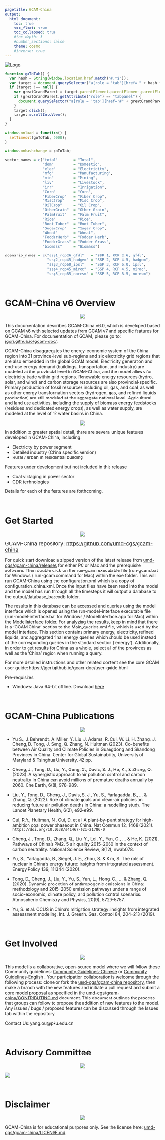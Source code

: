```yaml
---
pagetitle: GCAM-China
output: 
  html_document:
    toc: true
    toc_float: true
    toc_collapsed: true
    #toc_depth: 3
    #number_sections: false
    theme: cosmo
    #inverse: true
---
```


<a href="https://cgs.umd.edu/" class="header_logo">
  <img src="../images/cgs-logo_0.png" alt="Logo" class="logo">
</a>
<br>

<!-- Allow href to tabsets --> 
```js
function goToTab() {
  var hash = String(window.location.href.match("#.*$"));
  var target = document.querySelector("a[role = 'tab'][href='" + hash + "']");
  if (target !== null) {
    var greatGrandParent = target.parentElement.parentElement.parentElement;
    if (greatGrandParent.getAttribute("role") == "tabpanel") {
      document.querySelector("a[role = 'tab'][href='#" + greatGrandParent.getAttribute("id") + "']").click();
    }
    target.click();
    target.scrollIntoView();
  }
}

window.onload = function() {
  setTimeout(goToTab, 1000);
}

window.onhashchange = goToTab;
```

```r
sector_names = c("total"       = "Total",
                 "dom"         = "Domestic",
                 "elec"        = "Electricity",
                 "mfg"         = "Manufacturing",
                 "min"         = "Mining",
                 "liv"         = "Livestock",
                 "irr"         = "Irrigation",
                 "Corn"        = "Corn",
                 "FiberCrop"   = "Fiber Crop",
                 "MiscCrop"    = "Misc Crop",
                 "OilCrop"     = "Oil Crop",
                 "OtherGrain"  = "Other Grain",
                 "PalmFruit"   = "Palm Fruit",
                 "Rice"        = "Rice",
                 "Root_Tuber"  = "Root Tuber",
                 "SugarCrop"   = "Sugar Crop",
                 "Wheat"       = "Wheat",
                 "FodderHerb"  = "Fodder Herb",
                 "FodderGrass" = "Fodder Grass",
                 "biomass"     = "Biomass")

scenario_names = c("ssp1_rcp26_gfdl"   = "SSP 1, RCP 2.6, gfdl",
                   "ssp2_rcp45_hadgem" = "SSP 2, RCP 4.5, hadgem",
                   "ssp3_rcp60_ipsl"   = "SSP 3, RCP 6.0, ipsl",
                   "ssp4_rcp45_miroc"  = "SSP 4, RCP 4.5, miroc",
                   "ssp5_rcp85_noresm" = "SSP 5, RCP 8.5, noresm")
```

<br>

# GCAM-China v6 Overview
<p align="center"> <img src="images/divider.png"></p>

This documentation describes GCAM-China v6.0, which is developed based on GCAM v6 with selected updates from GCAM v7 and specific features for GCAM-China. 
For documentation of GCAM, please go to: [jgcri.github.io/gcam-doc/](https://jgcri.github.io/gcam-doc/).

GCAM-China disaggregates the energy-economic system of the China region into 31 province-level sub-regions and six electricity grid regions that are also embedded in the global GCAM model. Electricity generation and end-use energy demand (buildings, transportation, and industry) are modeled at the provincial level in GCAM-China, and the model allows for electricity trade within grid regions. Renewable energy resources (hydro, solar, and wind) and carbon storage resources are also provincial-specific. Primary production of fossil resources including oil, gas, and coal, as well as other energy transformation sectors (hydrogen, gas, and refined liquids production) are still modeled at the aggregate national level. Agricultural and land use activities, including the supply of biomass energy feedstocks (residues and dedicated energy crops), as well as water supply, are modeled at the level of 12 water basins in China. 

<p align="center"> <img src="images/Map_China_wide.png"></p>
In addition to greater spatial detail, there are several unique features developed in GCAM-China, including:

- Electricity by power segment
- Detailed industry (China specific version)
- Rural / urban in residential building

Features under development but not included in this release

- Coal vintaging in power sector
- CDR technologies

Details for each of the features are forthcoming.

<br>

# Get Started
<p align="center"> <img src="images/divider.png"></p>

<span style="font-size: larger;">GCAM-China repository: [https://github.com/umd-cgs/gcam-china](https://github.com/umd-cgs/gcam-china)</span>

For quick start download a zipped version of the latest release from [umd-cgs/gcam-china/releases](https://github.com/umd-cgs/gcam-china/releases) for either PC or Mac and the prerequisite software. Then double click on the run-gcam executable file (run-gcam.bat for Windows / run-gcam.command for Mac) within the exe folder. This will run GCAM-China using the configuration.xml which is a copy of configuration_china.xml. Once the input files have been read into the model and the model has run through all the timesteps it will output a database to the output/database_basexdb folder. 

The results in this database can be accessed and queries using the model interface which is opened using the run-model-interface executable file (run-model-interface.bat for Windows / ModelInterface.app for Mac) within the ModelInterface folder. For analyzing the results, keep in mind that there is a ‘GCAM China’ section to the Main_queries.xml file, which is used by the model interface. This section contains primary energy, electricity, refined liquids, and aggregated final energy queries which should be used instead of the corresponding queries in the standard section (‘energy’). Additionally, in order to get results for China as a whole, select all of the provinces as well as the ‘China’ region when running a query. 

For more detailed instructions and other related content see the core GCAM user guide: https://jgcri.github.io/gcam-doc/user-guide.html

Pre-requisites

- Windows:
Java 64-bit offline. Download [here](https://java.com/en/download/)

<br>

# GCAM-China Publications
<p align="center"> <img src="images/divider.png"></p>

- Yu S., J. Behrendt, A. Miller, Y. Liu, J. Adams, R. Cui, W. Li, H. Zhang, J. Cheng, D. Tong, J. Song, Q. Zhang, N. Hultman (2023). Co-benefits between Air Quality and Climate Policies in Guangdong and Shandong Provinces in China. Center for Global Sustainability, University of Maryland & Tsinghua University. 42 pp.

- Cheng, J., Tong, D., Liu, Y., Geng, G., Davis, S. J., He, K., & Zhang, Q. (2023). A synergistic approach to air pollution control and carbon neutrality in China can avoid millions of premature deaths annually by 2060. One Earth, 6(8), 978-989.

- Liu, Y., Tong, D., Cheng, J., Davis, S. J., Yu, S., Yarlagadda, B., ... & Zhang, Q. (2022). Role of climate goals and clean-air policies on reducing future air pollution deaths in China: a modelling study. The Lancet Planetary Health, 6(2), e92-e99.

- Cui, R.Y., Hultman, N., Cui, D. et al. A plant-by-plant strategy for high-ambition coal power phaseout in China. Nat Commun 12, 1468 (2021). `https://doi.org/10.1038/s41467-021-21786-0`

- Cheng, J., Tong, D., Zhang, Q., Liu, Y., Lei, Y., Yan, G., ... & He, K. (2021). Pathways of China's PM2. 5 air quality 2015–2060 in the context of carbon neutrality. National Science Review, 8(12), nwab078.

- Yu, S., Yarlagadda, B., Siegel, J. E., Zhou, S. & Kim, S. The role of nuclear in China’s energy future: insights from integrated assessment. Energy Policy 139, 111344 (2020).

- Tong, D., Cheng, J., Liu, Y., Yu, S., Yan, L., Hong, C., ... & Zhang, Q. (2020). Dynamic projection of anthropogenic emissions in China: methodology and 2015–2050 emission pathways under a range of socio-economic, climate policy, and pollution control scenarios. Atmospheric Chemistry and Physics, 20(9), 5729-5757.

- Yu, S. et al. CCUS in China’s mitigation strategy: insights from integrated assessment modeling. Int. J. Greenh. Gas. Control 84, 204–218 (2019).

<br>

<!-------------------------->
<!-------------------------->
# Get Involved
<!-------------------------->
<!-------------------------->
<p align="center"> <img src="images/divider.png"></p>

This model is a collaborative, open-source model where we will follow these Community guidelines: [Community Guidelines-Chinese](GCAM-China community guideline_Chinese.pdf) or [Community Guidelines-English](GCAM-China community guideline_English.pdf) . Your participation collaboration is welcome through the following process: clone or fork the [umd-cgs/gcam-china repository](https://github.com/umd-cgs/gcam-china), then make a branch with the new features and initiate a pull request and submit a core model proposal as specified in the [umd-cgs/gcam-china/CONTRIBUTING.md](https://github.com/umd-cgs/gcam-china/blob/main/CONTRIBUTING.md) document. This document outlines the process that groups can follow to propose the addition of new features to the model. Any issues / bugs / proposed features can be discussed through the Issues tab within the repository.  

Contact Us:  yang.ou@pku.edu.cn 


<!-- # ```{r, echo=FALSE, out.width="100%", fig.align='center', fig.cap="Workflow 1"} -->
<!-- # knitr::include_graphics("images/workflow1.jpg") -->
<!-- # ``` -->
<!-- #  -->
<!-- # For each valid SSP-RCP combination, five General Circulation Models (GCMs) are used. This gives a grand total of 75 SSP-RCP-GCM combinations, which are fed into GCAM. -->

<br>

# Advisory Committee
<p align="center"> <img src="images/divider.png"></p>

![](images/AdvisoryCommittee.jpg)

<br>

# Disclaimer
<p align="center"> <img src="images/divider.png"></p>

GCAM-China is for educational purposes only. See the license here: [umd-cgs/gcam-china/LICENSE.md](https://github.com/umd-cgs/gcam-china/blob/main/LICENSE.md).

<br>

